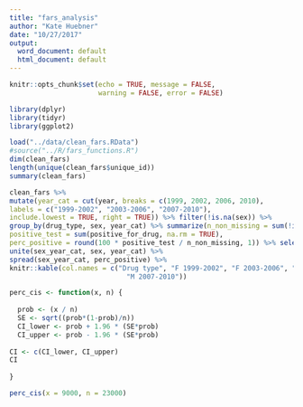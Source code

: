 ```yaml
---
title: "fars_analysis"
author: "Kate Huebner"
date: "10/27/2017"
output:
  word_document: default
  html_document: default
---
```


```r
knitr::opts_chunk$set(echo = TRUE, message = FALSE,
                      warning = FALSE, error = FALSE)
```

```r
library(dplyr) 
library(tidyr) 
library(ggplot2)
```

```r
load("../data/clean_fars.RData") 
#source("../R/fars_functions.R")
dim(clean_fars)
length(unique(clean_fars$unique_id))
summary(clean_fars)

```

```r
clean_fars %>%
mutate(year_cat = cut(year, breaks = c(1999, 2002, 2006, 2010),
labels = c("1999-2002", "2003-2006", "2007-2010"),
include.lowest = TRUE, right = TRUE)) %>% filter(!is.na(sex)) %>%
group_by(drug_type, sex, year_cat) %>% summarize(n_non_missing = sum(!is.na(positive_for_drug)),
positive_test = sum(positive_for_drug, na.rm = TRUE),
perc_positive = round(100 * positive_test / n_non_missing, 1)) %>% select(drug_type, sex, year_cat, perc_positive) %>%
unite(sex_year_cat, sex, year_cat) %>%
spread(sex_year_cat, perc_positive) %>%
knitr::kable(col.names = c("Drug type", "F 1999-2002", "F 2003-2006", "F 2007-2010", "M 1999-2002", "M 2003-2006",
                             "M 2007-2010"))
```

```r
perc_cis <- function(x, n) {
  
  prob <- (x / n)
  SE <- sqrt((prob*(1-prob)/n))
  CI_lower <- prob + 1.96 * (SE*prob)
  CI_upper <- prob - 1.96 * (SE*prob)
  
CI <- c(CI_lower, CI_upper)
CI
  
}
```

```r
perc_cis(x = 9000, n = 23000)
```

